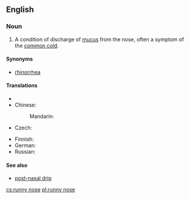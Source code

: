 ==English==
{{wikipedia|rhinorrhea}}

===Noun===
{{en-noun|sg=[[runny]] [[nose]]}}

# A condition of discharge of [[mucus]] from the nose, often a symptom of the [[common cold]].

====Synonyms====
* [[rhinorrhea]]

====Translations====
{{trans-top|condition of discharge of mucus from the nose}}
* {{trreq|ca}}
* Chinese:
*: Mandarin: {{t-|cmn|流鼻涕|tr=liú bítì|sc=Hani}}
* Czech: {{t+|cs|rýma|f}}
{{trans-mid}}
* Finnish: {{t-|fi|vuotava}} {{t+|fi|nenä}}
* German: {{qualifier|rare}} {{t|de|Triefnase}}
* Russian: {{t+|ru|насморк|m|tr=násmork}}
{{trans-bottom}}

====See also====
* [[post-nasal drip]]

[[cs:runny nose]]
[[pl:runny nose]]